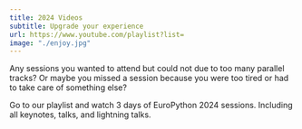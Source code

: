 ```yaml
---
title: 2024 Videos
subtitle: Upgrade your experience
url: https://www.youtube.com/playlist?list=
image: "./enjoy.jpg"
---
```


Any sessions you wanted to attend but could not due to too many parallel tracks? Or maybe you missed a session because you were too tired or had to take care of something else?

Go to our playlist and watch 3 days of EuroPython 2024 sessions. Including all keynotes, talks, and lightning talks.
